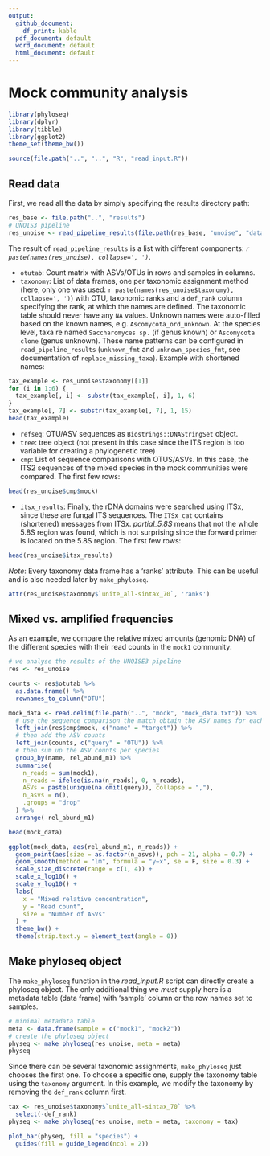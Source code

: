```yaml
---
output:
  github_document:
    df_print: kable
  pdf_document: default
  word_document: default
  html_document: default
---
```


# Mock community analysis

```r
library(phyloseq)
library(dplyr)
library(tibble)
library(ggplot2)
theme_set(theme_bw())

source(file.path("..", "..", "R", "read_input.R"))
```

## Read data

First, we read all the data by simply specifying the results directory path:

```r
res_base <- file.path("..", "results")
# UNOIS3 pipeline
res_unoise <- read_pipeline_results(file.path(res_base, "unoise", "data"))
```

The result of `read_pipeline_results` is a list with different components: *`r paste(names(res_unoise), collapse=', ')`*.

- `otutab`: Count matrix with ASVs/OTUs in rows and samples in columns.
- `taxonomy`: List of data frames, one per taxonomic assignment method (here, only one was used: `r paste(names(res_unoise$taxonomy), collapse=', ')`) with OTU, taxonomic ranks and a `def_rank` column specifying the rank, at which the names are defined. The taxonomic table should never have any `NA` values. Unknown names were auto-filled based on the known names, e.g. `Ascomycota_ord_unknown`. At the species level, taxa re named `Saccharomyces sp.` (if genus known) or `Ascomycota clone` (genus unknown). These name patterns can be configured in `read_pipeline_results` (`unknown_fmt` and `unknown_species_fmt`, see documentation of `replace_missing_taxa`). Example with shortened names:
```r
tax_example <- res_unoise$taxonomy[[1]]
for (i in 1:6) {
  tax_example[, i] <- substr(tax_example[, i], 1, 6)
}
tax_example[, 7] <- substr(tax_example[, 7], 1, 15)
head(tax_example)
```
- `refseq`: OTU/ASV sequences as `Biostrings::DNAStringSet` object.
- `tree`: tree object (not present in this case since the ITS region is too variable for creating a phylogenetic tree)
- `cmp`: List of sequence comparisons with OTUS/ASVs. In this case, the ITS2 sequences of the mixed species in the mock communities were compared. The first few rows: 
```r
head(res_unoise$cmp$mock)
```
- `itsx_results`: Finally, the rDNA domains were searched using ITSx, since these are fungal ITS sequences. The `ITSx_cat` contains (shortened) messages from ITSx. *partial_5.8S* means that not the whole 5.8S region was found, which is not surprising since the forward primer is located on the 5.8S region. The first few rows: 
```r
head(res_unoise$itsx_results)
```

*Note*: Every taxonomy data frame has a 'ranks' attribute. This can be useful and is also needed later by `make_phyloseq`.

```r
attr(res_unoise$taxonomy$`unite_all-sintax_70`, 'ranks')
```


## Mixed vs. amplified frequencies

As an example, we compare the relative mixed amounts (genomic DNA) of the different species with their read counts in the `mock1` community:

```r
# we analyse the results of the UNOISE3 pipeline
res <- res_unoise

counts <- res$otutab %>%
  as.data.frame() %>%
  rownames_to_column("OTU")

mock_data <- read.delim(file.path("..", "mock", "mock_data.txt")) %>%
  # use the sequence comparison the match obtain the ASV names for each species
  left_join(res$cmp$mock, c("name" = "target")) %>%
  # then add the ASV counts
  left_join(counts, c("query" = "OTU")) %>%
  # then sum up the ASV counts per species
  group_by(name, rel_abund_m1) %>%
  summarise(
    n_reads = sum(mock1),
    n_reads = ifelse(is.na(n_reads), 0, n_reads),
    ASVs = paste(unique(na.omit(query)), collapse = ","),
    n_asvs = n(),
    .groups = "drop"
  ) %>%
  arrange(-rel_abund_m1)

head(mock_data)
```

```r
ggplot(mock_data, aes(rel_abund_m1, n_reads)) +
  geom_point(aes(size = as.factor(n_asvs)), pch = 21, alpha = 0.7) +
  geom_smooth(method = "lm", formula = "y~x", se = F, size = 0.3) +
  scale_size_discrete(range = c(1, 4)) +
  scale_x_log10() +
  scale_y_log10() +
  labs(
    x = "Mixed relative concentration",
    y = "Read count",
    size = "Number of ASVs"
  ) +
  theme_bw() +
  theme(strip.text.y = element_text(angle = 0))
```

## Make phyloseq object

The `make_phyloseq` function in the *read_input.R* script can directly create a phyloseq object. The only additional thing we *must* supply here is a metadata table (data frame) with 'sample' column or the row names set to samples.

```r
# minimal metadata table
meta <- data.frame(sample = c("mock1", "mock2"))
# create the phyloseq object
physeq <- make_phyloseq(res_unoise, meta = meta)
physeq
```

Since there can be several taxonomic assignments, `make_phyloseq` just chooses the first one. To choose a specific one, supply the taxonomy table using the `taxonomy` argument. In this example, we modify the taxonomy by removing the `def_rank` column first.

```r
tax <- res_unoise$taxonomy$`unite_all-sintax_70` %>%
  select(-def_rank)
physeq <- make_phyloseq(res_unoise, meta = meta, taxonomy = tax)
```

```r
plot_bar(physeq, fill = "species") +
  guides(fill = guide_legend(ncol = 2))
```

